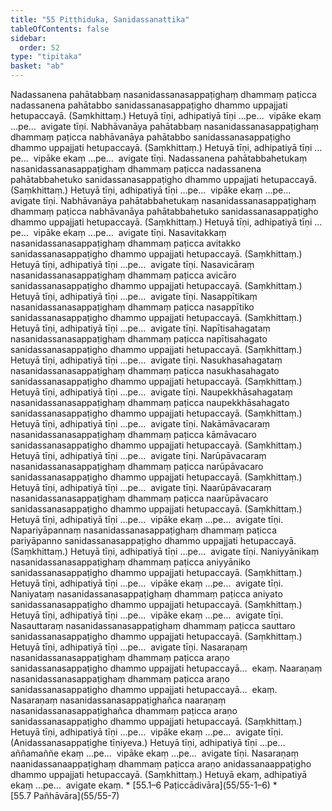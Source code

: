 ```yaml
---
title: "55 Piṭṭhiduka, Sanidassanattika"
tableOfContents: false
sidebar:
  order: 52
type: "tipitaka"
basket: "ab"
---
```



<DynamicBreadcrumb />

<Division number="121">

<Paragraph number="313">
Nadassanena pahātabbaṃ nasanidassanasappaṭighaṃ dhammaṃ paṭicca nadassanena pahātabbo sanidassanasappaṭigho dhammo uppajjati hetupaccayā. (Saṃkhittaṃ.)

</Paragraph>

<Paragraph number="314">
Hetuyā tīṇi, adhipatiyā tīṇi …pe…  vipāke ekaṃ …pe…  avigate tīṇi.

</Paragraph>

</Division>
<Division number="122">

<Paragraph number="315">
Nabhāvanāya pahātabbaṃ nasanidassanasappaṭighaṃ dhammaṃ paṭicca nabhāvanāya pahātabbo sanidassanasappaṭigho dhammo uppajjati hetupaccayā. (Saṃkhittaṃ.)

</Paragraph>

<Paragraph number="316">
Hetuyā tīṇi, adhipatiyā tīṇi …pe…  vipāke ekaṃ …pe…  avigate tīṇi.

</Paragraph>

</Division>
<Division number="123">

<Paragraph number="317">
Nadassanena pahātabbahetukaṃ nasanidassanasappaṭighaṃ dhammaṃ paṭicca nadassanena pahātabbahetuko sanidassanasappaṭigho dhammo uppajjati hetupaccayā. (Saṃkhittaṃ.)

</Paragraph>

<Paragraph number="318">
Hetuyā tīṇi, adhipatiyā tīṇi …pe…  vipāke ekaṃ …pe…  avigate tīṇi.

</Paragraph>

</Division>
<Division number="124">

<Paragraph number="319">
Nabhāvanāya pahātabbahetukaṃ nasanidassanasappaṭighaṃ dhammaṃ paṭicca nabhāvanāya pahātabbahetuko sanidassanasappaṭigho dhammo uppajjati hetupaccayā. (Saṃkhittaṃ.)

</Paragraph>

<Paragraph number="320">
Hetuyā tīṇi, adhipatiyā tīṇi …pe…  vipāke ekaṃ …pe…  avigate tīṇi.

</Paragraph>

</Division>
<Division number="125">

<Paragraph number="321">
Nasavitakkaṃ nasanidassanasappaṭighaṃ dhammaṃ paṭicca avitakko sanidassanasappaṭigho dhammo uppajjati hetupaccayā. (Saṃkhittaṃ.)

</Paragraph>

<Paragraph number="322">
Hetuyā tīṇi, adhipatiyā tīṇi …pe…  avigate tīṇi.

</Paragraph>

</Division>
<Division number="126">

<Paragraph number="323">
Nasavicāraṃ nasanidassanasappaṭighaṃ dhammaṃ paṭicca avicāro sanidassanasappaṭigho dhammo uppajjati hetupaccayā. (Saṃkhittaṃ.)

</Paragraph>

<Paragraph number="324">
Hetuyā tīṇi, adhipatiyā tīṇi …pe…  avigate tīṇi.

</Paragraph>

</Division>
<Division number="127">

<Paragraph number="325">
Nasappītikaṃ nasanidassanasappaṭighaṃ dhammaṃ paṭicca nasappītiko sanidassanasappaṭigho dhammo uppajjati hetupaccayā. (Saṃkhittaṃ.)

</Paragraph>

<Paragraph number="326">
Hetuyā tīṇi, adhipatiyā tīṇi …pe…  avigate tīṇi.

</Paragraph>

</Division>
<Division number="128">

<Paragraph number="327">
Napītisahagataṃ nasanidassanasappaṭighaṃ dhammaṃ paṭicca napītisahagato sanidassanasappaṭigho dhammo uppajjati hetupaccayā. (Saṃkhittaṃ.)

</Paragraph>

<Paragraph number="328">
Hetuyā tīṇi, adhipatiyā tīṇi …pe…  avigate tīṇi.

</Paragraph>

</Division>
<Division number="129">

<Paragraph number="329">
Nasukhasahagataṃ nasanidassanasappaṭighaṃ dhammaṃ paṭicca nasukhasahagato sanidassanasappaṭigho dhammo uppajjati hetupaccayā. (Saṃkhittaṃ.)

</Paragraph>

<Paragraph number="330">
Hetuyā tīṇi, adhipatiyā tīṇi …pe…  avigate tīṇi.

</Paragraph>

</Division>
<Division number="130">

<Paragraph number="331">
Naupekkhāsahagataṃ nasanidassanasappaṭighaṃ dhammaṃ paṭicca naupekkhāsahagato sanidassanasappaṭigho dhammo uppajjati hetupaccayā. (Saṃkhittaṃ.)

</Paragraph>

<Paragraph number="332">
Hetuyā tīṇi, adhipatiyā tīṇi …pe…  avigate tīṇi.

</Paragraph>

</Division>
<Division number="131">

<Paragraph number="333">
Nakāmāvacaraṃ nasanidassanasappaṭighaṃ dhammaṃ paṭicca kāmāvacaro sanidassanasappaṭigho dhammo uppajjati hetupaccayā. (Saṃkhittaṃ.)

</Paragraph>

<Paragraph number="334">
Hetuyā tīṇi, adhipatiyā tīṇi …pe…  avigate tīṇi.

</Paragraph>

</Division>
<Division number="132">

<Paragraph number="335">
Narūpāvacaraṃ nasanidassanasappaṭighaṃ dhammaṃ paṭicca narūpāvacaro sanidassanasappaṭigho dhammo uppajjati hetupaccayā. (Saṃkhittaṃ.)

</Paragraph>

<Paragraph number="336">
Hetuyā tīṇi, adhipatiyā tīṇi …pe…  avigate tīṇi.

</Paragraph>

</Division>
<Division number="133">

<Paragraph number="337">
Naarūpāvacaraṃ nasanidassanasappaṭighaṃ dhammaṃ paṭicca naarūpāvacaro sanidassanasappaṭigho dhammo uppajjati hetupaccayā. (Saṃkhittaṃ.)

</Paragraph>

<Paragraph number="338">
Hetuyā tīṇi, adhipatiyā tīṇi …pe…  vipāke ekaṃ …pe…  avigate tīṇi.

</Paragraph>

</Division>
<Division number="134">

<Paragraph number="339">
Napariyāpannaṃ nasanidassanasappaṭighaṃ dhammaṃ paṭicca pariyāpanno sanidassanasappaṭigho dhammo uppajjati hetupaccayā. (Saṃkhittaṃ.)

</Paragraph>

<Paragraph number="340">
Hetuyā tīṇi, adhipatiyā tīṇi …pe…  avigate tīṇi.

</Paragraph>

</Division>
<Division number="135">

<Paragraph number="341">
Naniyyānikaṃ nasanidassanasappaṭighaṃ dhammaṃ paṭicca aniyyāniko sanidassanasappaṭigho dhammo uppajjati hetupaccayā. (Saṃkhittaṃ.)

</Paragraph>

<Paragraph number="342">
Hetuyā tīṇi, adhipatiyā tīṇi …pe…  vipāke ekaṃ …pe…  avigate tīṇi.

</Paragraph>

</Division>
<Division number="136">

<Paragraph number="343">
Naniyataṃ nasanidassanasappaṭighaṃ dhammaṃ paṭicca aniyato sanidassanasappaṭigho dhammo uppajjati hetupaccayā. (Saṃkhittaṃ.)

</Paragraph>

<Paragraph number="344">
Hetuyā tīṇi, adhipatiyā tīṇi …pe…  vipāke ekaṃ …pe…  avigate tīṇi.

</Paragraph>

</Division>
<Division number="137">

<Paragraph number="345">
Nasauttaraṃ nasanidassanasappaṭighaṃ dhammaṃ paṭicca sauttaro sanidassanasappaṭigho dhammo uppajjati hetupaccayā. (Saṃkhittaṃ.)

</Paragraph>

<Paragraph number="346">
Hetuyā tīṇi, adhipatiyā tīṇi …pe…  avigate tīṇi.

</Paragraph>

</Division>
<Division number="138">

<Paragraph number="347">
Nasaraṇaṃ nasanidassanasappaṭighaṃ dhammaṃ paṭicca araṇo sanidassanasappaṭigho dhammo uppajjati hetupaccayā…  ekaṃ.

</Paragraph>

<Paragraph number="348">
Naaraṇaṃ nasanidassanasappaṭighaṃ dhammaṃ paṭicca araṇo sanidassanasappaṭigho dhammo uppajjati hetupaccayā…  ekaṃ.

</Paragraph>

<Paragraph number="349">
Nasaraṇaṃ nasanidassanasappaṭighañca naaraṇaṃ nasanidassanasappaṭighañca dhammaṃ paṭicca araṇo sanidassanasappaṭigho dhammo uppajjati hetupaccayā. (Saṃkhittaṃ.)

</Paragraph>

<Paragraph number="350">
Hetuyā tīṇi, adhipatiyā tīṇi …pe…  vipāke ekaṃ …pe…  avigate tīṇi.

</Paragraph>

<Paragraph number="351">
(Anidassanasappaṭighe tīṇiyeva.) Hetuyā tīṇi, adhipatiyā tīṇi …pe…  aññamaññe ekaṃ …pe…  vipāke ekaṃ …pe…  avigate tīṇi.

</Paragraph>

<Paragraph number="352">
Nasaraṇaṃ naanidassanaappaṭighaṃ dhammaṃ paṭicca araṇo anidassanaappaṭigho dhammo uppajjati hetupaccayā. (Saṃkhittaṃ.) Hetuyā ekaṃ, adhipatiyā ekaṃ …pe…  avigate ekaṃ.

</Paragraph>
</Division>

<TableOfContents>
* [55.1–6 Paṭiccādivāra](55/55-1–6)
* [55.7 Pañhāvāra](55/55-7)
</TableOfContents>